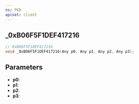 ```yaml
---
ns: PED
apiset: client
---
```

## _0xB06F5F1DEF417216

```c
// 0xB06F5F1DEF417216
void _0xB06F5F1DEF417216(Any p0, Any p1, Any p2, Any p3);
```


## Parameters
* **p0**:
* **p1**:
* **p2**:
* **p3**: